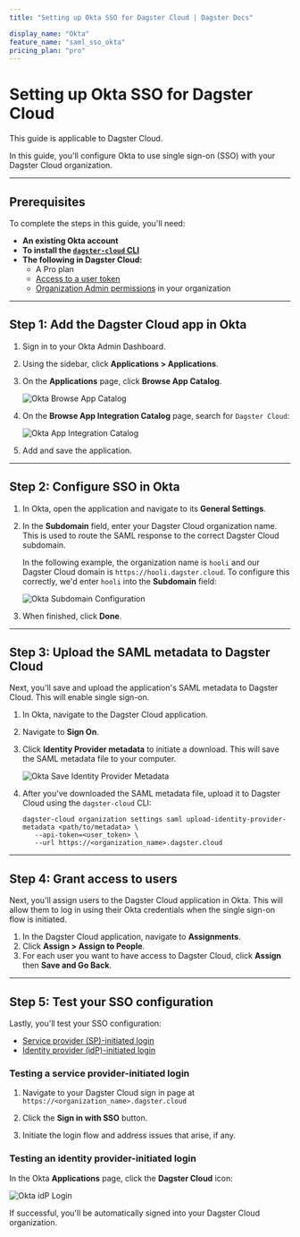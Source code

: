 ```yaml
---
title: "Setting up Okta SSO for Dagster Cloud | Dagster Docs"

display_name: "Okta"
feature_name: "saml_sso_okta"
pricing_plan: "pro"
---
```


# Setting up Okta SSO for Dagster Cloud

<Note>This guide is applicable to Dagster Cloud.</Note>

In this guide, you'll configure Okta to use single sign-on (SSO) with your Dagster Cloud organization.

---

## Prerequisites

To complete the steps in this guide, you'll need:

- **An existing Okta account**
- **To install the [`dagster-cloud` CLI](/dagster-cloud/managing-deployments/dagster-cloud-cli)**
- **The following in Dagster Cloud:**
  - A Pro plan
  - [Access to a user token](/dagster-cloud/account/managing-user-agent-tokens#managing-user-tokens)
  - [Organization Admin permissions](/dagster-cloud/account/managing-users/managing-user-roles-permissions#user-permissions-reference) in your organization

---

## Step 1: Add the Dagster Cloud app in Okta

1. Sign in to your Okta Admin Dashboard.

2. Using the sidebar, click **Applications > Applications**.

3. On the **Applications** page, click **Browse App Catalog**.

   <Image
   alt="Okta Browse App Catalog"
   src="/images/dagster-cloud/sso/okta/browse_app_catalog.jpg"
   width={1262}
   height={296}
   />

4. On the **Browse App Integration Catalog** page, search for `Dagster Cloud`:

   <Image
   alt="Okta App Integration Catalog"
   src="/images/dagster-cloud/sso/okta/app_integration_catalog.png"
   width={2531}
   height={1395}
   />

5. Add and save the application.

---

## Step 2: Configure SSO in Okta

1. In Okta, open the application and navigate to its **General Settings**.

2. In the **Subdomain** field, enter your Dagster Cloud organization name. This is used to route the SAML response to the correct Dagster Cloud subdomain.

   In the following example, the organization name is `hooli` and our Dagster Cloud domain is `https://hooli.dagster.cloud`. To configure this correctly, we'd enter `hooli` into the **Subdomain** field:

   <Image
   alt="Okta Subdomain Configuration"
   src="/images/dagster-cloud/sso/okta/subdomain_configuration.jpg"
   width={2560}
   height={1437}
   />

3. When finished, click **Done**.

---

## Step 3: Upload the SAML metadata to Dagster Cloud

Next, you'll save and upload the application's SAML metadata to Dagster Cloud. This will enable single sign-on.

1. In Okta, navigate to the Dagster Cloud application.

2. Navigate to **Sign On**.

3. Click **Identity Provider metadata** to initiate a download. This will save the SAML metadata file to your computer.

   <Image
   alt="Okta Save Identity Provider Metadata"
   src="/images/dagster-cloud/sso/okta/save_identity_provider_metadata.jpg"
   width={1431}
   height={687}
   />

4. After you've downloaded the SAML metadata file, upload it to Dagster Cloud using the `dagster-cloud` CLI:

   ```shell
   dagster-cloud organization settings saml upload-identity-provider-metadata <path/to/metadata> \
      --api-token=<user_token> \
      --url https://<organization_name>.dagster.cloud
   ```

---

## Step 4: Grant access to users

Next, you'll assign users to the Dagster Cloud application in Okta. This will allow them to log in using their Okta credentials when the single sign-on flow is initiated.

1. In the Dagster Cloud application, navigate to **Assignments**.
2. Click **Assign > Assign to People**.
3. For each user you want to have access to Dagster Cloud, click **Assign** then **Save and Go Back**.

---

## Step 5: Test your SSO configuration

Lastly, you'll test your SSO configuration:

- [Service provider (SP)-initiated login](#testing-a-service-provider-initiated-login)
- [Identity provider (idP)-initiated login](#testing-an-identity-provider-initiated-login)

### Testing a service provider-initiated login

1. Navigate to your Dagster Cloud sign in page at `https://<organization_name>.dagster.cloud`

2. Click the **Sign in with SSO** button.

3. Initiate the login flow and address issues that arise, if any.

### Testing an identity provider-initiated login

In the Okta **Applications** page, click the **Dagster Cloud** icon:

<Image
alt="Okta idP Login"
src="/images/dagster-cloud/sso/okta/idp_login.png"
width={1150}
height={780}
/>

If successful, you'll be automatically signed into your Dagster Cloud organization.
